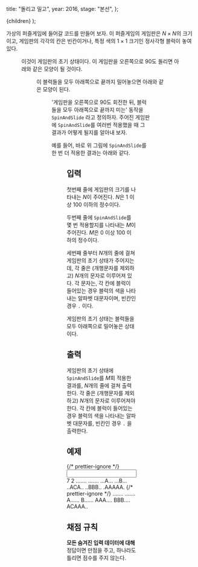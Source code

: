 
  title: "돌리고 밀고",
  year: 2016,
  stage: "본선",
};

  <PostLayout meta={meta}>{children}</PostLayout>
);

가상의 퍼즐게임에 들어갈 코드를 만들어 보자. 이 퍼즐게임의 게임판은 $N \times N$의 크기이고, 게임판의 각각의 칸은 빈칸이거나, 특정 색의 $1\times 1$ 크기인 정사각형 블럭이 놓여 있다.

<Figure src="/2016/ss_img1.png" alt="" caption="= 원래 게임판" />

이것이 게임판의 초기 상태이다. 이 게임판을 오른쪽으로 $90$도 돌리면 아래와 같은 모양이 될 것이다.

<Figure src="/2016/ss_img2.png" alt="" />

이 블럭들을 모두 아래쪽으로 끝까지 밀어놓으면 아래와 같은 모양이 된다.

<Figure
  src="/2016/ss_img3.png"
  alt=""
  caption="= SpinAndSlide(원래 게임판, 1)"
/>

'게임판을 오른쪽으로 $90$도 회전한 뒤, 블럭들을 모두 아래쪽으로 끝까지 미는' 동작을 `SpinAndSlide` 라고 정의하자. 주어진 게임판에 `SpinAndSlide`를 여러번 적용했을 때 그 결과가 어떻게 될지를 알아내 보자.

예를 들어, 바로 위 그림에 `SpinAndSlide`를 한 번 더 적용한 결과는 아래와 같다.

<Figure
  src="/2016/ss_img4.png"
  alt=""
  caption="= SpinAndSlide(원래 게임판, 2)"
/>

## 입력

첫번째 줄에 게임판의 크기를 나타내는 $N$이 주어진다. $N$은 $1$ 이상 $100$ 이하의 정수이다.

두번째 줄에 `SpinAndSlide`를 몇 번 적용할지를 나타내는 $M$이 주어진다. $M$은 $0$ 이상 $100$ 이하의 정수이다.

세번째 줄부터 $N$개의 줄에 걸쳐 게임판의 초기 상태가 주어지는데, 각 줄은 (개행문자를 제외하고) $N$개의 문자로 이루어져 있다. 각 문자는, 각 칸에 블럭이 들어있는 경우 블럭의 색을 나타내는 알파벳 대문자이며, 빈칸인 경우 `.` 이다.

게임판의 초기 상태는 블럭들을 모두 아래쪽으로 밀어놓은 상태이다.

## 출력

게임판의 초기 상태에 `SpinAndSlide`를 $M$회 적용한 결과를, $N$개의 줄에 걸쳐 출력한다. 각 줄은 (개행문자를 제외하고) $N$개의 문자로 이루어져야 한다. 각 칸에 블럭이 들어있는 경우 블럭의 색을 나타내는 알파벳 대문자를, 빈칸인 경우 `.` 을 출력한다.

## 예제

<Examples>
  {/* prettier-ignore */}
  <Input>
7
2
.......
.......
...A...
...B...
..ACA..
..BBB..
.AAAAA.
  </Input>
  {/* prettier-ignore */}
  <Output>
.......
.......
A......
B......
AAA....
BBB....
ACAAA..
  </Output>
</Examples>

## 채점 규칙

**모든 숨겨진 입력 데이터에 대해** 정답이면 만점을 주고, 하나라도 틀리면 점수를 주지 않는다.
